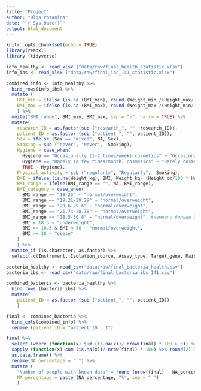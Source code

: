 ```yaml
---
title: "Project"
author: "Olga Potanina"
date: "`r Sys.Date()`"
output: html_document
---
```


```r
knitr::opts_chunk$set(echo = TRUE)
library(readxl)
library (tidyverse)
```

```r
info_healthy <- read_xlsx ("data/raw/final_health_statistic.xlsx")
info_ibs <- read_xlsx ("data/raw/final_ibs_141_statistic.xlsx")

```

```r
combined_info <- info_healthy %>% 
  bind_rows(info_ibs) %>%
  mutate (
    BMI_min = ifelse (is.na (BMI_min), round (Weight_min /(Height_max/100 * Height_max/100), 2), BMI_min),
    BMI_max = ifelse (is.na (BMI_max), round (Weight_max /(Height_min/100 * Height_min/100), 2), BMI_max)
    ) %>% 
  unite("BMI_range", BMI_min, BMI_max, sep = "-", na.rm = TRUE) %>%
  mutate(
    research_ID = as.factor(sub ("research_", "", research_ID)),
    patient_ID = as.factor (sub ("patient_", "", patient_ID)),
    Sex = ifelse (Sex == "mixed", NA, Sex),
    Smoking = sub ("never", "Never",  Smoking),
    Hygiene = case_when(
      Hygiene == "Occasionally (1-2 times/week) cosmetics" ~ "Occasionally cosmetics (1-2 times/week)",
      Hygiene == "Rarely (a few times/month) cosmetics" ~ "Rarely cosmetics (a few times/month)",
      TRUE ~ Hygiene),
    Physical_activity = sub ("regularly", "Regularly",  Smoking),
    BMI = ifelse (is.na(Weight_kg), BMI, Weight_kg/ (Height_cm/100 * Height_cm/100)),
    BMI_range = ifelse(BMI_range == "", NA, BMI_range),
    BMI_category = case_when(
      BMI_range == "18-25" ~ "normal/overweight",
      BMI_range == "19.21-29.29" ~ "normal/overweight",
      BMI_range == "20.6-29.6" ~ "normal/overweight",
      BMI_range == "21.74-28.38" ~ "normal/overweight",
      BMI_range == "18.5-30.8" ~ "normal/overweight", #немного больше 30
      BMI < 18.5 ~ "underweight",
      BMI >= 18.5 & BMI < 30 ~ "normal/overweight",
      BMI >= 30 ~ "obese"
    )
    ) %>% 
  mutate_if (is.character, as.factor) %>% 
  select(-c(Instrument, Isolation_source, Assay_type, Target_gene, Main_Disease, Drugs, Social_status, Weight_kg, Height_cm, Weight_min, Weight_max, Height_min, Height_max, BMI_range))

```

```r
bacteria_healthy <- read_csv("data/raw/final_bacteria_health.csv")
bacteria_ibs <- read_csv("data/raw/final_bacteria_ibs_141.csv")

combined_bacteria <- bacteria_healthy %>% 
  bind_rows (bacteria_ibs) %>% 
  mutate(
    patient_ID = as.factor (sub ("patient_", "", patient_ID))
    )

```

```r
final <- combined_bacteria %>% 
  bind_cols(combined_info) %>% 
  rename (patient_ID = "patient_ID...1")
```


```r
final %>% 
  select (where (function(x) sum (is.na(x))/ nrow(final) * 100 > 0)) %>% 
  sapply (function(x) sum (is.na(x))/ nrow(final) * 100) %>% round(2) %>% 
  as.data.frame() %>% 
  rename(NA_percentage = ".") %>% 
  mutate (
    "Number of people with known data" = round (nrow(final) - NA_percentage/100 * nrow(final),1),
    NA_percentage = paste (NA_percentage, "%", sep = " ")
    )

```

